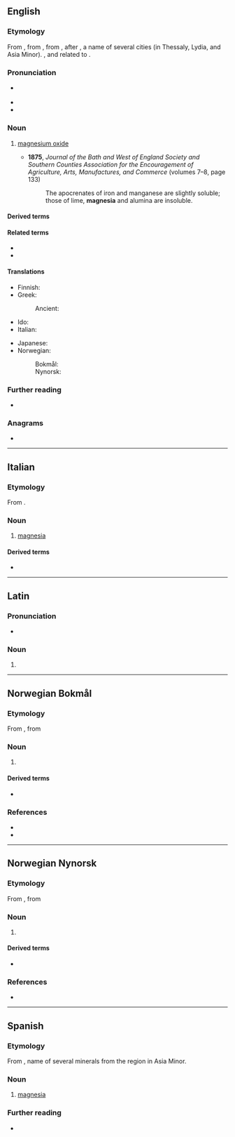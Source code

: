 {{also|Magnesia|magnésia}}
==English==

===Etymology===
From {{der|en|enm|magnesia}}, from {{der|en|LL.|magnesia}}, from {{der|en|grc|μαγνησία}}, after {{l|grc|Μαγνησία}}, a name of several cities (in Thessaly, Lydia, and Asia Minor). {{doublet|en|Magnesia|magnesium|manganese}}, and related to {{m|en|magnet}}.

===Pronunciation===
* {{a|GenAm}} {{IPA|en|/ˌmæɡˈniʒə/}}
* {{hyphenation|en|mag|ne|sia}}
* {{rhymes|en|iːʒə}}

===Noun===
{{en-noun|~}}

# {{lb|en|mineral}} [[magnesium oxide]]
#* '''1875''', ''Journal of the Bath and West of England Society and Southern Counties Association for the Encouragement of Agriculture, Arts, Manufactures, and Commerce'' (volumes 7–8, page 133)
#*: The apocrenates of iron and manganese are slightly soluble; those of lime, '''magnesia''' and alumina are insoluble.

====Derived terms====
{{col3|en
|calcined magnesia
|magnesian
|magnesioferrite
|magnesite
|magnesium
|milk of magnesia
}}

====Related terms====
* {{l|en|magnesiferous}}
* {{l|en|magnet}}

====Translations====
{{trans-top|magnesium oxide}}
* Finnish: {{t|fi|magnesia}}
* Greek: {{t+|el|μαγνησία|f}}
*: Ancient: {{t|grc|μαγνησία|f}}
* Ido: {{t+|io|magnezio}}
* Italian: {{t+|it|magnesia|f}}
{{trans-mid}}
* Japanese: {{t|ja|苦土|tr=くど, kudo}}
* Norwegian:
*: Bokmål: {{t|nb|magnesia|m}}
*: Nynorsk: {{t|nn|magnesia|m}}
{{trans-bottom}}

===Further reading===
* {{pedia|Magnesium oxide}}

===Anagrams===
* {{anagrams|en|a=aaegimns|mesangia|ænigmas}}

----

==Italian==

===Etymology===
From {{inh|it|ML.|magnesia}}.

===Noun===
{{it-noun|f}}

# {{lb|it|mineral}} [[#English|magnesia]]

====Derived terms====
* {{l|it|latte di magnesia}}

----

==Latin==

===Pronunciation===
* {{la-IPA|magnēsia}}

===Noun===
{{la-noun-form|magnēsia}}

# {{inflection of|la|magnēsium||nom//acc//voc|p}}

----

==Norwegian Bokmål==

===Etymology===
From {{der|nb|ML.|magnesia}}, from {{der|nb|grc|μαγνησία}}

===Noun===
{{nb-noun-mu}}

# {{lb|nb|chemistry}} {{l|en|magnesia}}
#: {{syn|nb|magnesiumkarbonat|magnesiumoksid}}

====Derived terms====
* {{l|nb|magnesium}}

===References===
* {{R:Dokpro|lang=nb}}
* {{R:NAOB}}

----

==Norwegian Nynorsk==

===Etymology===
From {{der|nn|ML.|magnesia}}, from {{der|nn|grc|μαγνησία}}

===Noun===
{{nn-noun-mu}}

# {{lb|nn|chemistry}} {{l|en|magnesia}}
#: {{syn|nn|magnesiumkarbonat|magnesiumoksid}}

====Derived terms====
* {{l|nn|magnesium}}

===References===
* {{R:Dokpro|lang=nn}}

----

==Spanish==

===Etymology===
From {{bor|es|grc|[[Μαγνησία]] ([[λίθος]])||(stone of) Magnesia}}, name of several minerals from the region in Asia Minor.

===Noun===
{{es-noun|f}}

# {{lb|es|mineral}} [[#English|magnesia]]

===Further reading===
* {{R:DRAE}}